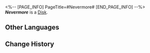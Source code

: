 <%-- [PAGE_INFO]
PageTitle=#Nevermore#
[END_PAGE_INFO] --%>
{{Item Infobox
|title       = ''Nevermore''
|id          = 210305
|image       = Item ''Nevermore''.png
|type        = Disk
|invCategory = Valuables
|rarity      = 3
|effect      = 
|description = A record that can be played on the Express' phonograph. It might be a chance acquisition or a gift from someone else. All sorts of memories surge up when the music plays &mdash; the smiles, encounters, touches, and the excitement of battle. Maybe that is why people still collect records even as society rapidly advances.<br />The current record contains the track "Nevermore."
}}
{{Description|''Quoth the raven, "Nevermore!"''}}
'''''Nevermore''''' is a [[Disk]].

==Other Languages==
{{Other Languages
|en   = ''Nevermore''
|zhs  = 《永不复焉》
|zht  = 《永不復焉》
|ja   = 『もう二度とない』
|ko   = ≪결코 더는≫
|es   = Nunca jamás
|fr   = ''Nevermore''
|ru   = Nevermore
|th   = "Nevermore"
|vi   = Quyết Không Trở Lại
|de   = „Nimmermehr“
|id   = "Nevermore"
|pt   = "Nevermore"
}}

==Change History==
{{Change History|2.0}}